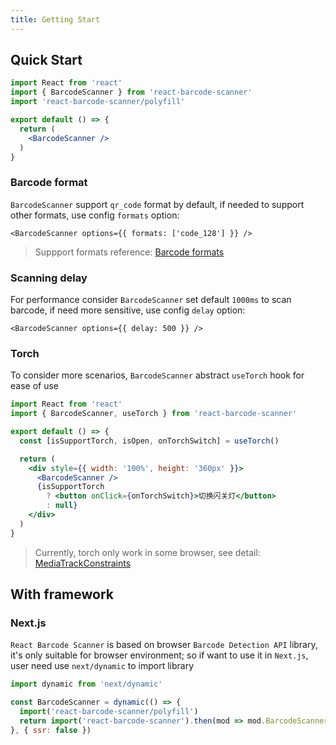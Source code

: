 ```yaml
---
title: Getting Start
---
```


## Quick Start

```jsx
import React from 'react'
import { BarcodeScanner } from 'react-barcode-scanner'
import 'react-barcode-scanner/polyfill'

export default () => {
  return (
    <BarcodeScanner />
  )
}
```

### Barcode format
`BarcodeScanner` support `qr_code` format by default, if needed to support other formats, use config `formats` option:

```tsx
<BarcodeScanner options={{ formats: ['code_128'] }} /> 
```

> Suppport formats reference: [Barcode formats](https://developer.mozilla.org/en-US/docs/Web/API/Barcode_Detection_API#supported_barcode_formats)

### Scanning delay
For performance consider `BarcodeScanner` set default `1000ms` to scan barcode, if need more sensitive, use config `delay` option:

```tsx
<BarcodeScanner options={{ delay: 500 }} />
```

### Torch
To consider more scenarios, `BarcodeScanner` abstract `useTorch` hook for ease of use

```jsx
import React from 'react'
import { BarcodeScanner, useTorch } from 'react-barcode-scanner'

export default () => {
  const [isSupportTorch, isOpen, onTorchSwitch] = useTorch()

  return (
    <div style={{ width: '100%', height: '360px' }}>
      <BarcodeScanner />
      {isSupportTorch
        ? <button onClick={onTorchSwitch}>切换闪关灯</button>
        : null}
    </div>
  )
}
```

> Currently, torch only work in some browser, see detail: [MediaTrackConstraints](https://developer.mozilla.org/en-US/docs/Web/API/MediaTrackConstraints#torch)

## With framework

### Next.js

`React Barcode Scanner` is based on browser `Barcode Detection API` library, it's only suitable for browser environment; so if want to use it in `Next.js`, user need use `next/dynamic` to import library

```jsx
import dynamic from 'next/dynamic'

const BarcodeScanner = dynamic(() => {
  import('react-barcode-scanner/polyfill')
  return import('react-barcode-scanner').then(mod => mod.BarcodeScanner)
}, { ssr: false })
```
